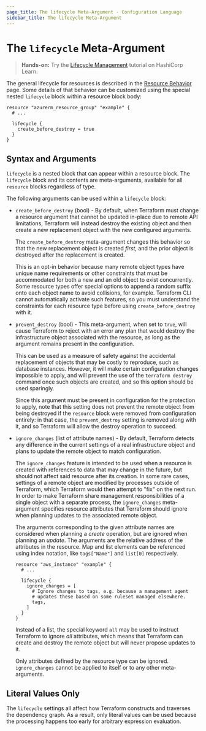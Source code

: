 ```yaml
---
page_title: The lifecycle Meta-Argument - Configuration Language
sidebar_title: The lifecycle Meta-Argument
---
```


# The `lifecycle` Meta-Argument

> **Hands-on:** Try the [Lifecycle Management](https://learn.hashicorp.com/tutorials/terraform/resource-lifecycle?utm_source=WEBSITE&utm_medium=WEB_IO&utm_offer=ARTICLE_PAGE&utm_content=DOCS) tutorial on HashiCorp Learn.

The general lifecycle for resources is described in the
[Resource Behavior](/language/resources/behavior) page. Some details of
that behavior can be customized using the special nested `lifecycle` block
within a resource block body:

```hcl
resource "azurerm_resource_group" "example" {
  # ...

  lifecycle {
    create_before_destroy = true
  }
}
```

## Syntax and Arguments

`lifecycle` is a nested block that can appear within a resource block.
The `lifecycle` block and its contents are meta-arguments, available
for all `resource` blocks regardless of type.

The following arguments can be used within a `lifecycle` block:

- `create_before_destroy` (bool) - By default, when Terraform must change
  a resource argument that cannot be updated in-place due to
  remote API limitations, Terraform will instead destroy the existing object
  and then create a new replacement object with the new configured arguments.

  The `create_before_destroy` meta-argument changes this behavior so that
  the new replacement object is created _first,_ and the prior object
  is destroyed after the replacement is created.

  This is an opt-in behavior because many remote object types have unique
  name requirements or other constraints that must be accommodated for
  both a new and an old object to exist concurrently. Some resource types
  offer special options to append a random suffix onto each object name to
  avoid collisions, for example. Terraform CLI cannot automatically activate
  such features, so you must understand the constraints for each resource
  type before using `create_before_destroy` with it.

- `prevent_destroy` (bool) - This meta-argument, when set to `true`, will
  cause Terraform to reject with an error any plan that would destroy the
  infrastructure object associated with the resource, as long as the argument
  remains present in the configuration.

  This can be used as a measure of safety against the accidental replacement
  of objects that may be costly to reproduce, such as database instances.
  However, it will make certain configuration changes impossible to apply,
  and will prevent the use of the `terraform destroy` command once such
  objects are created, and so this option should be used sparingly.

  Since this argument must be present in configuration for the protection to
  apply, note that this setting does not prevent the remote object from
  being destroyed if the `resource` block were removed from configuration
  entirely: in that case, the `prevent_destroy` setting is removed along
  with it, and so Terraform will allow the destroy operation to succeed.

- `ignore_changes` (list of attribute names) - By default, Terraform detects
  any difference in the current settings of a real infrastructure object
  and plans to update the remote object to match configuration.

  The `ignore_changes` feature is intended to be used when a resource is
  created with references to data that may change in the future, but should
  not affect said resource after its creation. In some rare cases, settings
  of a remote object are modified by processes outside of Terraform, which
  Terraform would then attempt to "fix" on the next run. In order to make
  Terraform share management responsibilities of a single object with a
  separate process, the `ignore_changes` meta-argument specifies resource
  attributes that Terraform should ignore when planning updates to the
  associated remote object.

  The arguments corresponding to the given attribute names are considered
  when planning a _create_ operation, but are ignored when planning an
  _update_. The arguments are the relative address of the attributes in the
  resource. Map and list elements can be referenced using index notation,
  like `tags["Name"]` and `list[0]` respectively.

  ```hcl
  resource "aws_instance" "example" {
    # ...

    lifecycle {
      ignore_changes = [
        # Ignore changes to tags, e.g. because a management agent
        # updates these based on some ruleset managed elsewhere.
        tags,
      ]
    }
  }
  ```

  Instead of a list, the special keyword `all` may be used to instruct
  Terraform to ignore _all_ attributes, which means that Terraform can
  create and destroy the remote object but will never propose updates to it.

  Only attributes defined by the resource type can be ignored.
  `ignore_changes` cannot be applied to itself or to any other meta-arguments.

## Literal Values Only

The `lifecycle` settings all affect how Terraform constructs and traverses
the dependency graph. As a result, only literal values can be used because
the processing happens too early for arbitrary expression evaluation.
